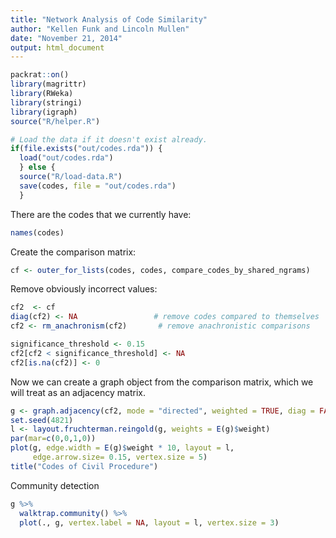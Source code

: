 ```yaml
---
title: "Network Analysis of Code Similarity"
author: "Kellen Funk and Lincoln Mullen"
date: "November 21, 2014"
output: html_document
---
```


```r
packrat::on()
library(magrittr)
library(RWeka)
library(stringi)
library(igraph)
source("R/helper.R")

# Load the data if it doesn't exist already.
if(file.exists("out/codes.rda")) {
  load("out/codes.rda")
  } else {
  source("R/load-data.R")
  save(codes, file = "out/codes.rda")
  }
```

There are the codes that we currently have:

```r
names(codes)
```

Create the comparison matrix:

```r
cf <- outer_for_lists(codes, codes, compare_codes_by_shared_ngrams)
```

Remove obviously incorrect values:

```r
cf2  <- cf
diag(cf2) <- NA                 # remove codes compared to themselves
cf2 <- rm_anachronism(cf2)       # remove anachronistic comparisons

significance_threshold <- 0.15
cf2[cf2 < significance_threshold] <- NA
cf2[is.na(cf2)] <- 0
```

Now we can create a graph object from the comparison matrix, which we will treat as an adjacency matrix.

```r
g <- graph.adjacency(cf2, mode = "directed", weighted = TRUE, diag = FALSE) 
set.seed(4821)
l <- layout.fruchterman.reingold(g, weights = E(g)$weight)
par(mar=c(0,0,1,0))
plot(g, edge.width = E(g)$weight * 10, layout = l,
     edge.arrow.size= 0.15, vertex.size = 5)
title("Codes of Civil Procedure")
```

Community detection

```r
g %>%
  walktrap.community() %>%
  plot(., g, vertex.label = NA, layout = l, vertex.size = 3)
```

